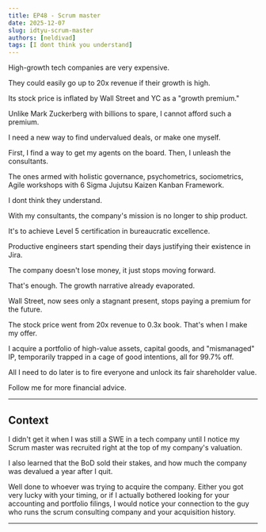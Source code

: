 ```yaml
---
title: EP48 - Scrum master
date: 2025-12-07
slug: idtyu-scrum-master
authors: [neldivad]
tags: [I dont think you understand]
---
```


High-growth tech companies are very expensive. 

They could easily go up to 20x revenue if their growth is high. 

Its stock price is inflated by Wall Street and YC as a "growth premium."

Unlike Mark Zuckerberg with billions to spare, I cannot afford such a premium. 

I need a new way to find undervalued deals, or make one myself.

First, I find a way to get my agents on the board. Then, I unleash the consultants.

The ones armed with holistic governance, psychometrics, sociometrics, Agile workshops with 6 Sigma Jujutsu Kaizen Kanban Framework.

I dont think they understand. 

<!--truncate-->

With my consultants, the company's mission is no longer to ship product. 

It's to achieve Level 5 certification in bureaucratic excellence.

Productive engineers start spending their days justifying their existence in Jira.

The company doesn't lose money, it just stops moving forward. 

That's enough. The growth narrative already evaporated. 

Wall Street, now sees only a stagnant present, stops paying a premium for the future.

The stock price went from 20x revenue to 0.3x book. That's when I make my offer. 

I acquire a portfolio of high-value assets, capital goods, and "mismanaged" IP, temporarily trapped in a cage of good intentions, all for 99.7% off.

All I need to do later is to fire everyone and unlock its fair shareholder value.

Follow me for more financial advice.

---
## Context 

I didn't get it when I was still a SWE in a tech company until I notice my Scrum master was recruited right at the top of my company's valuation. 

I also learned that the BoD sold their stakes, and how much the company was devalued a year after I quit. 

Well done to whoever was trying to acquire the company. Either you got very lucky with your timing, or if I actually bothered looking for your accounting and portfolio filings, I would notice your connection to the guy who runs the scrum consulting company and your acquisition history. 

---